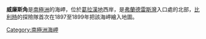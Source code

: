 {{coord|64|57|S|63|16|W|display=title}}

'''威廉斯角'''是[[南極洲|南極洲]]的海岬，位於[[葛拉漢地|葛拉漢地]]西岸，是[[弗蘭德雷斯灣|弗蘭德雷斯灣]]入口處的北部，[[比利時|比利時]]的探險隊首次在1897至1899年把該海岬繪入地圖。

{{DEFAULTSORT:Cape Willems}}
[[Category:南極洲海岬|Category:南極洲海岬]]


{{DancoCoast-geo-stub}}